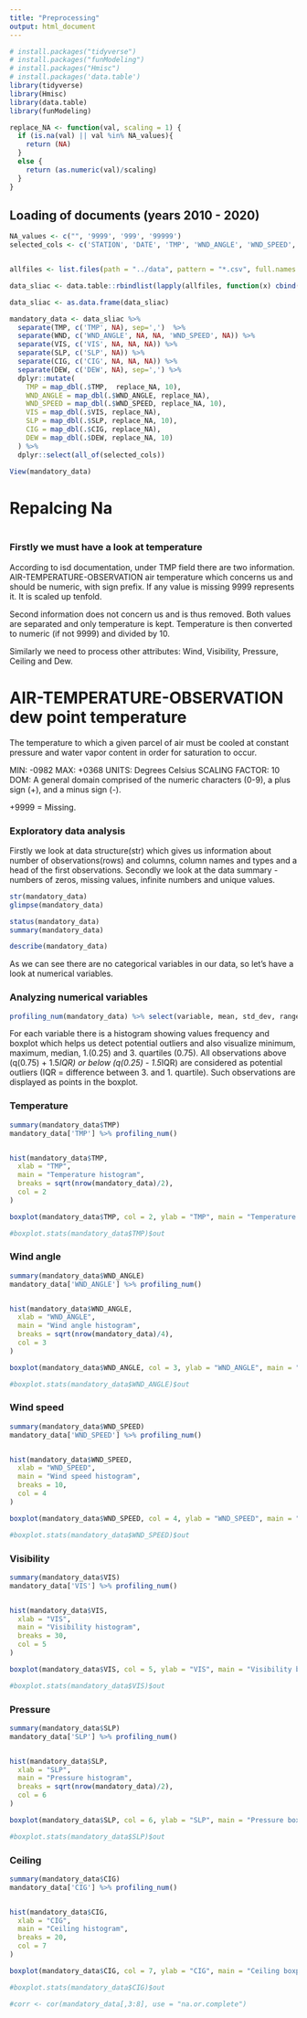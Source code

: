 ```yaml
---
title: "Preprocessing"
output: html_document
---
```


```r
# install.packages("tidyverse")
# install.packages("funModeling")
# install.packages("Hmisc")
# install.packages('data.table')
library(tidyverse)
library(Hmisc)
library(data.table)
library(funModeling)
```



```r

replace_NA <- function(val, scaling = 1) {
  if (is.na(val) || val %in% NA_values){
    return (NA)
  }
  else {
    return (as.numeric(val)/scaling)
  }
} 

```

## Loading of documents (years 2010 - 2020)

```r

NA_values <- c("", '9999', '999', '99999')
selected_cols <- c('STATION', 'DATE', 'TMP', 'WND_ANGLE', 'WND_SPEED', 'VIS', 'SLP', 'CIG', 'DEW', 'LATITUDE', 'LONGITUDE', 'ELEVATION', 'NAME')


allfiles <- list.files(path = "../data", pattern = "*.csv", full.names = T)

data_sliac <- data.table::rbindlist(lapply(allfiles, function(x) cbind(fread(x, fill = T), gsub(".csv", "", x))), fill = T)

data_sliac <- as.data.frame(data_sliac)

```

```r

mandatory_data <- data_sliac %>%
  separate(TMP, c('TMP', NA), sep=',')  %>% 
  separate(WND, c('WND_ANGLE', NA, NA, 'WND_SPEED', NA)) %>%
  separate(VIS, c('VIS', NA, NA, NA)) %>% 
  separate(SLP, c('SLP', NA)) %>% 
  separate(CIG, c('CIG', NA, NA, NA)) %>% 
  separate(DEW, c('DEW', NA), sep=',') %>% 
  dplyr::mutate(
    TMP = map_dbl(.$TMP,  replace_NA, 10),
    WND_ANGLE = map_dbl(.$WND_ANGLE, replace_NA),
    WND_SPEED = map_dbl(.$WND_SPEED, replace_NA, 10),
    VIS = map_dbl(.$VIS, replace_NA),
    SLP = map_dbl(.$SLP, replace_NA, 10),
    CIG = map_dbl(.$CIG, replace_NA),
    DEW = map_dbl(.$DEW, replace_NA, 10)
  ) %>%
  dplyr::select(all_of(selected_cols))

View(mandatory_data)
```

# Repalcing Na 

```r
```

### Firstly we must have a look at temperature 

According to isd documentation, under TMP field there are two information. AIR-TEMPERATURE-OBSERVATION air temperature which concerns us and should be numeric, with sign prefix. If any value is missing 9999 represents it. It is scaled up tenfold. 

Second information does not concern us and is thus removed. Both values are separated and only temperature is kept. Temperature is then converted to numeric (if not 9999) and divided by 10.     

Similarly we need to process other attributes: Wind, Visibility, Pressure, Ceiling and Dew.

# AIR-TEMPERATURE-OBSERVATION dew point temperature

The temperature to which a given parcel of air must be cooled at constant pressure and water vapor content in order for saturation to occur.

MIN: -0982 
MAX: +0368 
UNITS: Degrees Celsius 
SCALING FACTOR: 10 
DOM: A general domain comprised of the numeric characters (0-9), a plus sign (+), and a minus sign (-).

+9999 = Missing.



### Exploratory data analysis

Firstly we look at data structure(str) which gives us information about number of observations(rows) and columns, column names and types and a head of the first observations. Secondly we look at the data summary - numbers of zeros, missing values, infinite numbers and unique values. 

```r

str(mandatory_data)
glimpse(mandatory_data)

status(mandatory_data) 
summary(mandatory_data)

describe(mandatory_data)

```


As we can see there are no categorical variables in our data, so let's have a look at numerical variables. 

### Analyzing numerical variables

```r

profiling_num(mandatory_data) %>% select(variable, mean, std_dev, range_98)

```


For each variable there is a histogram showing values frequency and boxplot which helps us detect potential outliers and also visualize minimum, maximum, median, 1.(0.25) and 3. quartiles (0.75). All observations above (q(0.75) + 1.5*IQR) or below (q(0.25) - 1.5*IQR) are considered as potential outliers (IQR = difference between 3. and 1. quartile). Such observations are displayed as points in the boxplot.


### Temperature

```r
summary(mandatory_data$TMP)
mandatory_data['TMP'] %>% profiling_num()


hist(mandatory_data$TMP,
  xlab = "TMP",
  main = "Temperature histogram",
  breaks = sqrt(nrow(mandatory_data)/2),
  col = 2
)

boxplot(mandatory_data$TMP, col = 2, ylab = "TMP", main = "Temperature boxplot")

#boxplot.stats(mandatory_data$TMP)$out

```

### Wind angle

```r
summary(mandatory_data$WND_ANGLE)
mandatory_data['WND_ANGLE'] %>% profiling_num()


hist(mandatory_data$WND_ANGLE,
  xlab = "WND_ANGLE",
  main = "Wind angle histogram",
  breaks = sqrt(nrow(mandatory_data)/4),
  col = 3
)

boxplot(mandatory_data$WND_ANGLE, col = 3, ylab = "WND_ANGLE", main = "Wind angle boxplot")

#boxplot.stats(mandatory_data$WND_ANGLE)$out

```

### Wind speed

```r
summary(mandatory_data$WND_SPEED)
mandatory_data['WND_SPEED'] %>% profiling_num()


hist(mandatory_data$WND_SPEED,
  xlab = "WND_SPEED",
  main = "Wind speed histogram",
  breaks = 10,
  col = 4
)

boxplot(mandatory_data$WND_SPEED, col = 4, ylab = "WND_SPEED", main = "Wind speed boxplot")

#boxplot.stats(mandatory_data$WND_SPEED)$out

```

### Visibility

```r
summary(mandatory_data$VIS)
mandatory_data['VIS'] %>% profiling_num()


hist(mandatory_data$VIS,
  xlab = "VIS",
  main = "Visibility histogram",
  breaks = 30,
  col = 5
)

boxplot(mandatory_data$VIS, col = 5, ylab = "VIS", main = "Visibility boxplot")

#boxplot.stats(mandatory_data$VIS)$out

```

### Pressure

```r
summary(mandatory_data$SLP)
mandatory_data['SLP'] %>% profiling_num()


hist(mandatory_data$SLP,
  xlab = "SLP",
  main = "Pressure histogram",
  breaks = sqrt(nrow(mandatory_data)/2),
  col = 6
)

boxplot(mandatory_data$SLP, col = 6, ylab = "SLP", main = "Pressure boxplot")

#boxplot.stats(mandatory_data$SLP)$out
```

### Ceiling

```r
summary(mandatory_data$CIG)
mandatory_data['CIG'] %>% profiling_num()


hist(mandatory_data$CIG,
  xlab = "CIG",
  main = "Ceiling histogram",
  breaks = 20,
  col = 7
)

boxplot(mandatory_data$CIG, col = 7, ylab = "CIG", main = "Ceiling boxplot")

#boxplot.stats(mandatory_data$CIG)$out

```


```r
#corr <- cor(mandatory_data[,3:8], use = "na.or.complete")

```
